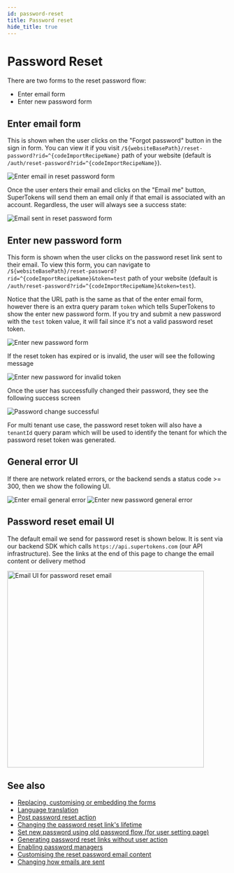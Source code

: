 ```yaml
---
id: password-reset
title: Password reset
hide_title: true
---
```


<!-- COPY DOCS -->
<!-- ./thirdpartyemailpassword/pre-built-ui/further-reading/password-reset.mdx -->


# Password Reset

There are two forms to the reset password flow:
- Enter email form
- Enter new password form


## Enter email form
This is shown when the user clicks on the "Forgot password" button in the sign in form. You can view it if you visit `/${websiteBasePath}/reset-password?rid=^{codeImportRecipeName}` path of your website (default is `/auth/reset-password?rid=^{codeImportRecipeName}`).

<img src="/img/reset-password-email.png" alt="Enter email in reset password form" />

Once the user enters their email and clicks on the "Email me" button, SuperTokens will send them an email only if that email is associated with an account. Regardless, the user will always see a success state:

<img src="/img/reset-password-email-sent.png" alt="Email sent in reset password form" />

## Enter new password form

This form is shown when the user clicks on the password reset link sent to their email. To view this form, you can navigate to `/${websiteBasePath}/reset-password?rid=^{codeImportRecipeName}&token=test` path of your website (default is `/auth/reset-password?rid=^{codeImportRecipeName}&token=test`).

Notice that the URL path is the same as that of the enter email form, however there is an extra query param `token` which tells SuperTokens to show the enter new password form. If you try and submit a new password with the `test` token value, it will fail since it's not a valid password reset token.

<img src="/img/reset-password-new-password.png" alt="Enter new password form" />

If the reset token has expired or is invalid, the user will see the following message

<img src="/img/reset-password-new-password-invalid-token.png" alt="Enter new password for invalid token" />

Once the user has successfully changed their password, they see the following success screen

<img src="/img/password-reset-success.png" alt="Password change successful" />

<CustomAdmonition type="multi-tenancy">

For multi tenant use case, the password reset token will also have a `tenantId` query param which will be used to identify the tenant for which the password reset token was generated.

</CustomAdmonition>

## General error UI
If there are network related errors, or the backend sends a status code >= 300, then we show the following UI.

<img src="/img/password-reset-general-error.png" alt="Enter email general error" />

<img src="/img/new-password-general-error.png" alt="Enter new password general error" />

## Password reset email UI

The default email we send for password reset is shown below. It is sent via our backend SDK which calls `https://api.supertokens.com` (our API infrastructure). See the links at the end of this page to change the email content or delivery method

<img alt="Email UI for password reset email" width="450px" src="/img/emailpassword/pass-reset-email.png" />


## See also

- [Replacing, customising or embedding the forms](../../common-customizations/reset-password/embed-in-page)
- [Language translation](../../common-customizations/translations)
- [Post password reset action](../../common-customizations/reset-password/post-reset-password)
- [Changing the password reset link's lifetime](../../common-customizations/reset-password/changing-token-lifetime)
- [Set new password using old password flow (for user setting page)](../../common-customizations/change-password)
- [Generating password reset links without user action](../../common-customizations/reset-password/generate-link-manually)
- [Enabling password managers](../../common-customizations/password-managers)
- [Customising the reset password email content](../../email-delivery/about)
- [Changing how emails are sent](../../email-delivery/about)
